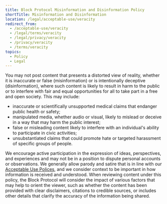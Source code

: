 ```yaml
---
title: Block Protocol Misinformation and Disinformation Policy
shortTitle: Misinformation and Disinformation
location: /legal/acceptable-use/veracity
redirect_from:
  - /acceptable-use/veracity
  - /legal/terms/veracity
  - /legal/privacy/veracity
  - /privacy/veracity
  - /terms/veracity
topics:
  - Policy
  - Legal
---
```


You may not post content that presents a distorted view of reality, whether it is inaccurate or false (misinformation) or is intentionally deceptive (disinformation), where such content is likely to result in harm to the public or to interfere with fair and equal opportunities for all to take part in a free and open society. This may include: 

- inaccurate or scientifically unsupported medical claims that endanger public health or safety;
- manipulated media, whether audio or visual, likely to mislead or deceive in a way that may harm the public interest;
- false or misleading content likely to interfere with an individual's ability to participate in civic activities;
- unsubstantiated claims that could promote hate or targeted harassment of specific groups of people.

We encourage active participation in the expression of ideas, perspectives, and experiences and may not be in a position to dispute personal accounts or observations. We generally allow parody and satire that is in line with our [Acceptable Use Polices](/legal/acceptable-use), and we consider context to be important in how information is received and understood. When reviewing content under this policy, the Block Protocol will consider the impact of various factors that may help to orient the viewer, such as whether the content has been provided with clear disclaimers, citations to credible sources, or includes other details that clarify the accuracy of the information being shared.
